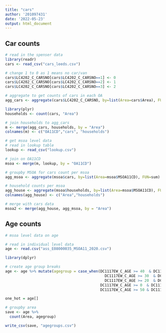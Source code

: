 ```yaml
---
title: "cars"
author: '201097431'
date: '2022-05-23'
output: html_document
---
```


## Car counts 

```r
# read in the spenser data
library(readr)
cars <- read_csv("cars_leeds.csv")

# change 1 to 0 as 1 means no car/van
cars$LC4202_C_CARSNO[cars$LC4202_C_CARSNO==1] <- 0
cars$LC4202_C_CARSNO[cars$LC4202_C_CARSNO==2] <- 1
cars$LC4202_C_CARSNO[cars$LC4202_C_CARSNO==3] <- 2

# aggregate to get counts of cars in each OA
agg_cars <- aggregate(cars$LC4202_C_CARSNO, by=list(Area=cars$Area), FUN=sum)

library(plyr)
households <- count(cars, "Area")

# join households to agg_cars
m <- merge(agg_cars, households, by = "Area")
colnames(m) <- c("OA11CD","cars", "households")
```

```r
# get msoa level data
# read in lookup table 
lookup <- read_csv("lookup.csv")

# join on OA11CD
msoa <- merge(m, lookup, by = "OA11CD")

# groupby MSOA for cars count per msoa
agg_msoa <- aggregate(msoa$cars, by=list(Area=msoa$MSOA11CD), FUN=sum)

# household counts per msoa
agg_house <- aggregate(msoa$households, by=list(Area=msoa$MSOA11CD), FUN=sum)
colnames(agg_house) <- c("Area","households")

# merge with cars data
msoa2 <- merge(agg_house, agg_msoa, by = "Area")
```

## Age counts

```r
# msoa level data on age 

# read in individual level data
age <- read.csv("ass_E08000035_MSOA11_2020.csv") 

library(dplyr)

# create age group breaks
age <- age %>% mutate(agegroup = case_when(DC1117EW_C_AGE >= 40  & DC1117EW_C_AGE <= 49 ~ '40 - 49',
                                             DC1117EW_C_AGE >= 30  & DC1117EW_C_AGE <= 39 ~ '30 -39',
                                             DC1117EW_C_AGE >= 20  & DC1117EW_C_AGE <= 29 ~ '20 - 29',
                                           DC1117EW_C_AGE >= 0  & DC1117EW_C_AGE <= 19 ~ '0 - 19',
                                           DC1117EW_C_AGE >= 50 & DC1117EW_C_AGE <= 86 ~ '50+'))

one_hot = age[]

# groupby area
save <- age %>%
  count(Area, agegroup)

write_csv(save, "agegroups.csv")

```

